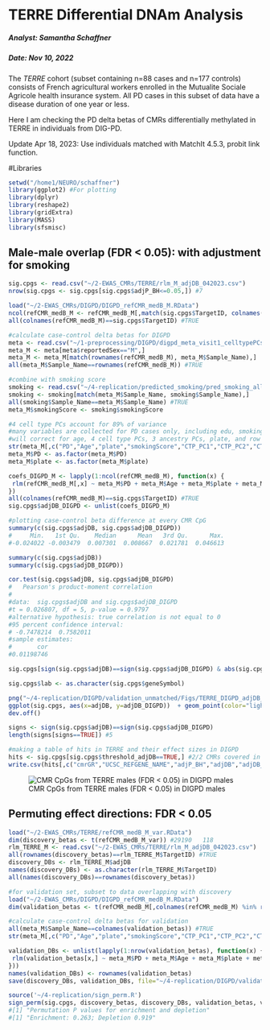 TERRE Differential DNAm Analysis
===============================================================

##### Analyst: Samantha Schaffner
##### Date: Nov 10, 2022
  
The *TERRE* cohort (subset containing n=88 cases and n=177 controls) consists of French agricultural workers enrolled in the Mutualite Sociale Agricole health insurance system. All PD cases in this subset of data have a disease duration of one year or less. 

Here I am checking the PD delta betas of CMRs differentially methylated in TERRE in individuals from DIG-PD.

Update Apr 18, 2023: Use individuals matched with MatchIt 4.5.3, probit link function.

#Libraries
```r
setwd("/home1/NEURO/schaffner")
library(ggplot2) #For plotting
library(dplyr)
library(reshape2)
library(gridExtra)
library(MASS)
library(sfsmisc)
```

## Male-male overlap (FDR < 0.05): with adjustment for smoking

```r
sig.cpgs <- read.csv("~/2-EWAS_CMRs/TERRE/rlm_M_adjDB_042023.csv")
nrow(sig.cpgs <- sig.cpgs[sig.cpgs$adjP_BH<=0.05,]) #7

load("~/2-EWAS_CMRs/DIGPD/DIGPD_refCMR_medB_M.RData")
ncol(refCMR_medB_M <- refCMR_medB_M[,match(sig.cpgs$TargetID, colnames(refCMR_medB_M))]) #7
all(colnames(refCMR_medB_M)==sig.cpgs$TargetID) #TRUE

#calculate case-control delta betas for DIGPD
meta <- read.csv("~/1-preprocessing/DIGPD/digpd_meta_visit1_celltypePCs_ancestryPCs_nomut.csv")
meta_M <- meta[meta$reportedSex=="M",]
meta_M <- meta_M[match(rownames(refCMR_medB_M), meta_M$Sample_Name),]
all(meta_M$Sample_Name==rownames(refCMR_medB_M)) #TRUE

#combine with smoking score
smoking <- read.csv("~/4-replication/predicted_smoking/pred_smoking_all_cohorts.csv")
smoking <- smoking[match(meta_M$Sample_Name, smoking$Sample_Name),]
all(smoking$Sample_Name==meta_M$Sample_Name) #TRUE
meta_M$smokingScore <- smoking$smokingScore

#4 cell type PCs account for 89% of variance
#many variables are collected for PD cases only, including edu, smoking, head trauma, alcohol
#will correct for age, 4 cell type PCs, 3 ancestry PCs, plate, and row
str(meta_M[,c("PD","Age","plate","smokingScore","CTP_PC1","CTP_PC2","CTP_PC3","CTP_PC4","ancestryPC1","ancestryPC2","ancestryPC3")])
meta_M$PD <- as.factor(meta_M$PD)
meta_M$plate <- as.factor(meta_M$plate)

coefs_DIGPD_M <- lapply(1:ncol(refCMR_medB_M), function(x) {
 rlm(refCMR_medB_M[,x] ~ meta_M$PD + meta_M$Age + meta_M$plate + meta_M$CTP_PC1 + meta_M$CTP_PC2 + meta_M$CTP_PC3 + meta_M$CTP_PC4 + meta_M$ancestryPC1 + meta_M$ancestryPC2 + meta_M$ancestryPC3 + meta_M$smokingScore, psi = psi.huber, maxit=500)$coefficients[2]
})
all(colnames(refCMR_medB_M)==sig.cpgs$TargetID) #TRUE
sig.cpgs$adjDB_DIGPD <- unlist(coefs_DIGPD_M)

#plotting case-control beta difference at every CMR CpG
summary(c(sig.cpgs$adjDB, sig.cpgs$adjDB_DIGPD))
#     Min.   1st Qu.    Median      Mean   3rd Qu.      Max. 
#-0.024022 -0.003479  0.007301  0.008667  0.021781  0.046613 

summary(c(sig.cpgs$adjDB))
summary(c(sig.cpgs$adjDB_DIGPD))

cor.test(sig.cpgs$adjDB, sig.cpgs$adjDB_DIGPD)
#	Pearson's product-moment correlation
#
#data:  sig.cpgs$adjDB and sig.cpgs$adjDB_DIGPD
#t = 0.026807, df = 5, p-value = 0.9797
#alternative hypothesis: true correlation is not equal to 0
#95 percent confidence interval:
# -0.7478214  0.7582011
#sample estimates:
#       cor 
#0.01198746 

sig.cpgs[sign(sig.cpgs$adjDB)==sign(sig.cpgs$adjDB_DIGPD) & abs(sig.cpgs$adjDB)>=0.03 & abs(sig.cpgs$adjDB_DIGPD)>=0.03,c("cmrGR","geneSymbol","adjDB","adjDB_DIGPD")] #none

sig.cpgs$lab <- as.character(sig.cpgs$geneSymbol)

png("~/4-replication/DIGPD/validation_unmatched/Figs/TERRE_DIGPD_adjDB_M_BH0.05_probit_matched.png", width=300, height=300)
ggplot(sig.cpgs, aes(x=adjDB, y=adjDB_DIGPD))  + geom_point(color="lightsteelblue4", size=5, alpha=0.6) + theme_bw() + xlab("TERRE Adjusted Delta Beta") + ylab("DIGPD Adjusted Delta Beta") + xlim(c(-0.16,0.16)) + ylim(c(-0.05,0.05)) + ggtitle("TERRE (n = 118) vs. DIGPD (n = 129)") + coord_cartesian(clip="off")  + geom_label_repel(data=sig.cpgs, aes(label = lab), size = 3, force=50, max.overlaps=Inf)
dev.off()

signs <- sign(sig.cpgs$adjDB)==sign(sig.cpgs$adjDB_DIGPD)
length(signs[signs==TRUE]) #5

#making a table of hits in TERRE and their effect sizes in DIGPD
hits <- sig.cpgs[sig.cpgs$threshold_adjDB==TRUE,] #2/2 CMRs covered in DIGPD
write.csv(hits[,c("cmrGR","UCSC_REFGENE_NAME","adjP_BH","adjDB","adjDB_DIGPD")], file="~/4-replication/DIGPD/validation_unmatched/TERRE_CMRs_DIGPD_DB_M_probit.csv", row.names=F)
```
![CMR CpGs from TERRE males (FDR < 0.05) in DIGPD males](/home1/NEURO/schaffner/4-replication/DIGPD/validation_unmatched/Figs/TERRE_DIGPD_adjDB_M_BH0.05_probit_matched.png)

## Permuting effect directions: FDR < 0.05
```r
load("~/2-EWAS_CMRs/TERRE/refCMR_medB_M_var.RData")
dim(discovery_betas <- t(refCMR_medB_M_var)) #29190   118
rlm_TERRE_M <- read.csv("~/2-EWAS_CMRs/TERRE/rlm_M_adjDB_042023.csv")
all(rownames(discovery_betas)==rlm_TERRE_M$TargetID) #TRUE
discovery_DBs <- rlm_TERRE_M$adjDB
names(discovery_DBs) <- as.character(rlm_TERRE_M$TargetID)
all(names(discovery_DBs)==rownames(discovery_betas))

#for validation set, subset to data overlapping with discovery
load("~/2-EWAS_CMRs/DIGPD/DIGPD_refCMR_medB_M.RData")
dim(validation_betas <- t(refCMR_medB_M[,colnames(refCMR_medB_M) %in% rownames(discovery_betas)])) # 9119   129

#calculate case-control delta betas for validation
all(meta_M$Sample_Name==colnames(validation_betas)) #TRUE
str(meta_M[,c("PD","Age","plate","smokingScore","CTP_PC1","CTP_PC2","CTP_PC3","CTP_PC4","ancestryPC1","ancestryPC2","ancestryPC3")])

validation_DBs <- unlist(lapply(1:nrow(validation_betas), function(x) {
 rlm(validation_betas[x,] ~ meta_M$PD + meta_M$Age + meta_M$plate + meta_M$CTP_PC1 + meta_M$CTP_PC2 + meta_M$CTP_PC3 + meta_M$CTP_PC4 + meta_M$ancestryPC1 + meta_M$ancestryPC2 + meta_M$ancestryPC3 + meta_M$smokingScore, psi = psi.huber, maxit=500)$coefficients[2]
}))
names(validation_DBs) <- rownames(validation_betas)
save(discovery_DBs, validation_DBs, file="~/4-replication/DIGPD/validation_unmatched/all_adjDBs_TERRE_DIGPD_M_probit.RData")

source('~/4-replication/sign_perm.R')
sign_perm(sig.cpgs, discovery_betas, discovery_DBs, validation_betas, validation_DBs, n_validation=5, permutation_number=1000)
#[1] "Permutation P values for enrichment and depletion"
#[1] "Enrichment: 0.263; Depletion 0.919"
```
